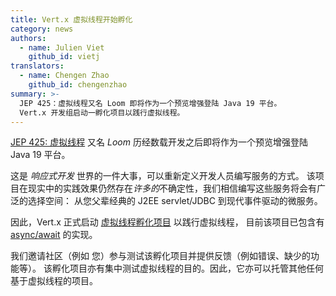 ```yaml
---
title: Vert.x 虚拟线程开始孵化
category: news
authors:
  - name: Julien Viet
    github_id: vietj
translators:
  - name: Chengen Zhao
    github_id: chengenzhao
summary: >-
  JEP 425：虚拟线程又名 Loom 即将作为一个预览增强登陆 Java 19 平台。
  Vert.x 开发组启动一孵化项目以践行虚拟线程。
---
```


[JEP 425: 虚拟线程](https://openjdk.org/jeps/425) 又名 _Loom_
历经数载开发之后即将作为一个预览增强登陆 Java 19 平台。

这是 _响应式开发_ 世界的一件大事，可以重新定义开发人员编写服务的方式。
该项目在现实中的实践效果仍然存在*许多的*不确定性，我们相信编写这些服务将会有广泛的选择空间：
从您父辈经典的 J2EE servlet/JDBC 到现代事件驱动的微服务。

因此，Vert.x 正式启动 [虚拟线程孵化项目](https://github.com/vert-x3/vertx-virtual-threads-incubator) 以践行虚拟线程，
目前该项目已包含有 [async/await](https://github.com/vert-x3/vertx-virtual-threads-incubator/tree/main/vertx-async-await-incubator) 的实现。

我们邀请社区（例如 您）参与测试该孵化项目并提供反馈（例如错误、缺少的功能等）。
该孵化项目亦有集中测试虚拟线程的目的。因此，它亦可以托管其他任何基于虚拟线程的项目。
